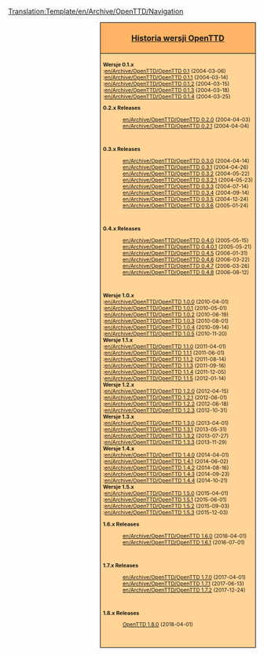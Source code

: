 <noinclude>[[Translation:Template/en/Archive/OpenTTD/Navigation]]</noinclude><div style="float:right; padding-left:12px; background:#ffffff;">
<div style="border:1px solid #000000; background:#ffb466; padding:5px; -moz-border-radius-topleft:5px; -moz-border-radius-topright:5px; font-size: 12pt;">
<center><strong><font size="3">[[pl/Archive/OpenTTD/Main Page|Historia wersji OpenTTD]]</font></strong></center>
</div>
<div style="border:1px solid black; border-top-width: 0px; background:#ffd496; padding:5px; -moz-border-radius-bottomleft:5px; -moz-border-radius-bottomright:8px; font-size: 8pt;">
'''Wersje 0.1.x'''<br>
:[[en/Archive/OpenTTD/OpenTTD 0.1]] (2004-03-06)<br>
:[[en/Archive/OpenTTD/OpenTTD 0.1.1]] (2004-03-14)<br>
:[[en/Archive/OpenTTD/OpenTTD 0.1.2]] (2004-03-15)<br>
:[[en/Archive/OpenTTD/OpenTTD 0.1.3]] (2004-03-18)<br>
:[[en/Archive/OpenTTD/OpenTTD 0.1.4]] (2004-03-25)<br>
<!--
'''Wersje 0.2.x'''<br>
:[[OpenTTD 0.2.0]] (2004-04-03)<br>
:[[OpenTTD 0.2.1]] (2004-04-04)<br>

'''Wersje 0.3.x'''<br>
:[[OpenTTD 0.3.0]] (2004-04-14)<br>
:[[OpenTTD 0.3.1]] (2004-04-26)<br>
:[[OpenTTD 0.3.2]] (2004-05-22)<br>
:[[OpenTTD 0.3.2.1]] (2004-05-23)<br>
:[[OpenTTD 0.3.3]] (2004-07-14)<br>
:[[OpenTTD 0.3.4]] (2004-09-14)<br>
:[[OpenTTD 0.3.5]] (2004-12-24)<br>
:[[OpenTTD 0.3.6]] (2005-01-24)<br>

'''Wersje 0.4.x'''<br>
:[[OpenTTD 0.4.0]] (2005-05-15)<br>
:[[OpenTTD 0.4.0.1]] (2005-05-21)<br>
:[[OpenTTD 0.4.5]] (2006-01-31)<br>
:[[OpenTTD 0.4.6]] (2006-03-22)<br>
:[[OpenTTD 0.4.7]] (2006-03-26)<br>
:[[OpenTTD 0.4.8]] (2006-08-12)<br>

'''Wersje 0.5.x'''<br>
:[[OpenTTD 0.5.0]] (2007-02-27)<br>
:[[OpenTTD 0.5.1]] (2007-04-20)<br>
:[[OpenTTD 0.5.2]] (2007-05-29)<br>
:[[OpenTTD 0.5.3]] (2007-09-15)<br>

'''Wersje 0.6.x'''<br>
:[[OpenTTD 0.6.0]] (2008-04-01)<br>
:[[OpenTTD 0.6.1]] (2008-06-01)<br>
:[[OpenTTD 0.6.2]] (2008-08-01)<br>
:[[OpenTTD 0.6.3]] (2008-10-01)<br>

'''Wersje '0.7.x'''<br>
:[[OpenTTD 0.7.0]] (2009-04-01)<br>
:[[OpenTTD 0.7.1]] (2009-06-09)<br>
:[[OpenTTD 0.7.2]] (2009-08-01)<br>
:[[OpenTTD 0.7.3]] (2009-10-01)<br>
:[[OpenTTD 0.7.4]] (2009-12-01)<br>
:[[OpenTTD 0.7.5]] (2009-12-23)<br>
-->
<div class="mw-collapsible {{#ifeq:{{{expand}}}|0.2| |mw-collapsed}}" style="clear:both">
'''0.2.x Releases'''
<div class="mw-collapsible-content">
:[[en/Archive/OpenTTD/OpenTTD 0.2.0]] (2004-04-03)
:[[en/Archive/OpenTTD/OpenTTD 0.2.1]] (2004-04-04)
<br/>
</div>
</div>

<div class="mw-collapsible {{#ifeq:{{{expand}}}|0.3| |mw-collapsed}}" style="clear:both">
'''0.3.x Releases'''
<div class="mw-collapsible-content">
:[[en/Archive/OpenTTD/OpenTTD 0.3.0]] (2004-04-14)
:[[en/Archive/OpenTTD/OpenTTD 0.3.1]] (2004-04-26)
:[[en/Archive/OpenTTD/OpenTTD 0.3.2]] (2004-05-22)
:[[en/Archive/OpenTTD/OpenTTD 0.3.2.1]] (2004-05-23)
:[[en/Archive/OpenTTD/OpenTTD 0.3.3]] (2004-07-14)
:[[en/Archive/OpenTTD/OpenTTD 0.3.4]] (2004-09-14)
:[[en/Archive/OpenTTD/OpenTTD 0.3.5]] (2004-12-24)
:[[en/Archive/OpenTTD/OpenTTD 0.3.6]] (2005-01-24)
<br/>
</div>
</div>

<div class="mw-collapsible {{#ifeq:{{{expand}}}|0.4| |mw-collapsed}}" style="clear:both">
'''0.4.x Releases'''
<div class="mw-collapsible-content">
:[[en/Archive/OpenTTD/OpenTTD 0.4.0]] (2005-05-15)
:[[en/Archive/OpenTTD/OpenTTD 0.4.0.1]] (2005-05-21)
:[[en/Archive/OpenTTD/OpenTTD 0.4.5]] (2006-01-31)
:[[en/Archive/OpenTTD/OpenTTD 0.4.6]] (2006-03-22)
:[[en/Archive/OpenTTD/OpenTTD 0.4.7]] (2006-03-26)
:[[en/Archive/OpenTTD/OpenTTD 0.4.8]] (2006-08-12)
<br/>
</div>
</div>

'''Wersje 1.0.x'''<br>
:[[en/Archive/OpenTTD/OpenTTD 1.0.0]] (2010-04-01)<br>
:[[en/Archive/OpenTTD/OpenTTD 1.0.1]] (2010-05-01)<br>
:[[en/Archive/OpenTTD/OpenTTD 1.0.2]] (2010-06-19)<br>
:[[en/Archive/OpenTTD/OpenTTD 1.0.3]] (2010-08-01)<br>
:[[en/Archive/OpenTTD/OpenTTD 1.0.4]] (2010-09-14)<br>
:[[en/Archive/OpenTTD/OpenTTD 1.0.5]] (2010-11-20)<br>

'''Wersje 1.1.x'''<br>
:[[en/Archive/OpenTTD/OpenTTD 1.1.0]] (2011-04-01)<br>
:[[en/Archive/OpenTTD/OpenTTD 1.1.1]] (2011-06-01)<br>
:[[en/Archive/OpenTTD/OpenTTD 1.1.2]] (2011-08-14)<br>
:[[en/Archive/OpenTTD/OpenTTD 1.1.3]] (2011-09-16)<br>
:[[en/Archive/OpenTTD/OpenTTD 1.1.4]] (2011-12-05)<br>
:[[en/Archive/OpenTTD/OpenTTD 1.1.5]] (2012-01-14)<br>

'''Wersje 1.2.x'''<br>
:[[en/Archive/OpenTTD/OpenTTD 1.2.0]] (2012-04-15)<br>
:[[en/Archive/OpenTTD/OpenTTD 1.2.1]] (2012-06-01)<br>
:[[en/Archive/OpenTTD/OpenTTD 1.2.2]] (2012-06-18)<br>
:[[en/Archive/OpenTTD/OpenTTD 1.2.3]] (2012-10-31)<br>

'''Wersje 1.3.x'''<br>
:[[en/Archive/OpenTTD/OpenTTD 1.3.0]] (2013-04-01)<br>
:[[en/Archive/OpenTTD/OpenTTD 1.3.1]] (2013-05-31)<br>
:[[en/Archive/OpenTTD/OpenTTD 1.3.2]] (2013-07-27)<br>
:[[en/Archive/OpenTTD/OpenTTD 1.3.3]] (2013-11-29)<br>

'''Wersje 1.4.x'''<br>
:[[en/Archive/OpenTTD/OpenTTD 1.4.0]] (2014-04-01)<br>
:[[en/Archive/OpenTTD/OpenTTD 1.4.1]] (2014-06-02)<br>
:[[en/Archive/OpenTTD/OpenTTD 1.4.2]] (2014-08-16)<br>
:[[en/Archive/OpenTTD/OpenTTD 1.4.3]] (2014-09-23)<br>
:[[en/Archive/OpenTTD/OpenTTD 1.4.4]] (2014-10-21)<br>

'''Wersje 1.5.x'''<br>
:[[en/Archive/OpenTTD/OpenTTD 1.5.0]] (2015-04-01)<br>
:[[en/Archive/OpenTTD/OpenTTD 1.5.1]] (2015-06-01)<br>
:[[en/Archive/OpenTTD/OpenTTD 1.5.2]] (2015-09-03)<br>
:[[en/Archive/OpenTTD/OpenTTD 1.5.3]] (2015-12-03)<br>
<!--
'''Wersje 1.6.x'''<br>
''[[OpenTTD 1.6.0]] (2015-04-01)''<br>-->
<div class="mw-collapsible {{#ifeq:{{{expand}}}|1.6| |mw-collapsed}}" style="clear:both">
'''1.6.x Releases'''
<div class="mw-collapsible-content">
:[[en/Archive/OpenTTD/OpenTTD 1.6.0]] (2016-04-01)
:[[en/Archive/OpenTTD/OpenTTD 1.6.1]] (2016-07-01)
<br/>
</div>
</div>

<div class="mw-collapsible {{#ifeq:{{{expand}}}|1.7| |mw-collapsed}}" style="clear:both">
'''1.7.x Releases'''
<div class="mw-collapsible-content">
:[[en/Archive/OpenTTD/OpenTTD 1.7.0]] (2017-04-01)
:[[en/Archive/OpenTTD/OpenTTD 1.7.1]] (2017-06-13)
:[[en/Archive/OpenTTD/OpenTTD 1.7.2]] (2017-12-24)
<br/>
</div>
</div>
<!--
<div class="mw-collapsible {{#ifeq:{{{expand}}}|1.8| |mw-collapsed}}" style="clear:both">
'''1.8.x Releases'''
<div class="mw-collapsible-content">
:[[OpenTTD 1.8.0]] (2018-04-01)
<br/>
</div>
</div>

'''Wersje 1.8.x'''<br>
''[[OpenTTD 1.8.0]] (2018-04-01)''<br>-->

<div class="mw-collapsible {{#ifeq:{{{expand|1.8}}}|1.8| |mw-collapsed}}" style="clear:both">
'''1.8.x Releases'''
<div class="mw-collapsible-content">
:[[pl/Archive/OpenTTD/OpenTTD 1.8.0|OpenTTD 1.8.0]] (2018-04-01)
<br/>
</div>
</div>

</div>
</div>